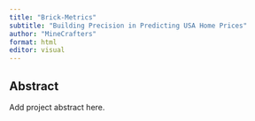 ```yaml
---
title: "Brick-Metrics"
subtitle: "Building Precision in Predicting USA Home Prices"
author: "MineCrafters"
format: html
editor: visual
---
```


## Abstract

Add project abstract here.
